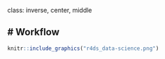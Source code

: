 class: inverse, center, middle

# Workflow
---
```r
knitr::include_graphics("r4ds_data-science.png")
```

